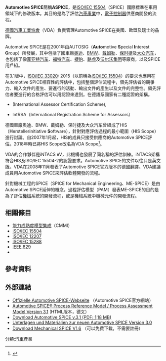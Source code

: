 '''Automotive SPICE'''簡稱'''ASPICE'''，是[[ISO/IEC_15504|ISO/IEC 15504]]（SPICE）國際標準在車用領域下的修改版本。其目的是為了評估[[汽車產業|汽車產業]]中，[[電子控制器|電子控制器]]供應商開發的流程。

[[德國汽車工業協會|德國汽車工業協會]]（VDA）負責管理Automotive SPICE在美國、歐盟及瑞士的品牌。

Automotive SPICE是在2001年由AUTOSIG（'''Auto'''motive '''S'''pecial '''I'''nterest '''G'''roup）所發展，其中包括了國車廠[[奥迪|奥迪]]、[[BMW|BMW]]、[[戴姆勒|戴姆勒]]、[[保时捷|保时捷]]及[[大众汽车|大众汽车]]，也包括了像[[菲亚特汽车|菲亚特汽车]]、[[福特汽车|福特汽车]]、[[捷豹|捷豹]]、[[路虎|路虎]]及[[沃尔沃集团|沃尔沃集团]]等廠商，以及SPICE用戶組。

在3.1版中，[[ISO/IEC_33020|ISO/IEC 33020]]: 2015（以前稱為[[ISO/IEC_15504|ISO/IEC 15504]]）的要求也應用在Automotive SPICE相容性的評估中，包括整個評估流程中，領先評估者的競爭力、輸入文件的產生、要進行的活動、輸出文件的產生以及文件的完整性。領先評估者要進行的合格評估可以用認證來達到。在德語系國家有二種認證的架構。
*{{link-de|INTACS|INTACS}} (International Assessor Certification Scheme),
*IntRSA（International Registration Scheme for Assessors）

德國車廠奥迪、BMW、戴姆勒、保时捷及大众汽车曾組成了HIS（'''H'''ersteller'''i'''nitiative '''S'''oftware），針對對應評估過程的最小範圍（HIS Scope）進行討論。自2007年1月起，HIS的成員只接受供應商的Automotive SPICE評估。2018年時已將HIS Scope改名為VDA Scope<ref>{{Cite web |title=什么是ASPICE |url=http://www.huasaiinfo.com/huasai/page/aspice/what.html |accessdate=2020-10-26 |publisher=深圳華賽信息諮詢公司 |archive-date=2020-10-29 |archive-url=https://web.archive.org/web/20201029121635/http://www.huasaiinfo.com/huasai/page/aspice/what.html |dead-url=no }}</ref>。

VDA的合作夥伴是iNTACS eV，此機構也發展了同名稱的評估訓練。iNTACS架構符合HIS及ISO/IEC 15504-2的認證要求。Automotive SPICE的文件以往只是英文版。VDA在2008年11月發表了Automotive SPICE官方版本的德國翻譯。VDA建議成員用Automotive SPICE來評估軟體開發的流程。

針對機械工程的SPICE（SPICE for Mechanical Engineering、ME-SPICE）是由Automotive SPICE延伸的概念。過程評估模型（PAM）發表ME-SPICE的目的是為了評估[[機械|機械]]系統的開發流程，或是機械系統中機械元件的開發流程。

== 相關條目 ==
* [[能力成熟度模型集成|能力成熟度模型集成]]（CMMI）
* [[ISO/IEC_15504|ISO/IEC 15504]]
* [[ISO/IEC_12207|ISO/IEC 12207]]
* [[ISO/IEC_15288|ISO/IEC 15288]]
* [[IEEE_829|IEEE 829]]
* {{le|SPICE for Mechanical Engineering|SPICE for Mechanical Engineering}}
== 參考資料 ==
{{reflist}}
<!--
* {{Literatur|Autor=Holger Höhn, Bernhard Sechser, Klaudia Dussa-Zieger, Richard Messnarz, Bernd Hindel|title=Software Engineering nach Automotive SPICE. Entwicklungsprozess in der Praxis - Ein Continental-Projekt auf dem Weg zu Level 3|Verlag=dpunkt Verlag|Ort=Heidelberg|Jahr=2009|ISBN=978-3-89864-578-2}}
* {{Literatur|Autor=Pierre Metz|title=Automotive SPICE Capability Level 2 und 3 in der Praxis - Prozessspezifische Interpretationsvorschläge|Hrsg=|Sammelwerk=|Band=|Nummer=|Auflage=|Verlag=dpunkt Verlag|Ort=Heidelberg|Datum=2016|Seiten=|ISBN=978-3864903601}}
* {{Literatur|Autor= Klaus Hoermann, Bhashkar Vanamali|title=Automotive SPICE® Essentials – Automotive SPICE® v2.5|Verlag=Kugler Maag Cie|Ort=Kornwestheim|Jahr=2015|ISBN=978-3-945547-11-3}}
* {{Literatur|Autor=Markus Müller, Klaus Hörmann, Lars Dittmann, Jörg Zimmer|title=Automotive SPICE in der Praxis. Interpretationshilfe für Anwender und Assessoren|Verlag=dpunkt Verlag|Ort=Heidelberg|Jahr=2007|ISBN=978-3898644693}}
* {{Literatur|Autor=Markus Müller, Klaus Hörmann, Lars Dittmann, Jörg Zimmer|title=Automotive SPICE in der Praxis. Interpretationshilfe für Anwender und Assessoren (2., aktualisierte und erweiterte Auflage)|Verlag=dpunkt Verlag|Ort=Heidelberg|Jahr=2016|ISBN=978-3-86490-326-7}}
* {{Literatur|Autor=  Klaus Hoermann, Markus Müller, Lars Dittmann, Jörg Zimmer|title=Automotive SPICE in Practice. Surviving Interpretation and Assessment - Klare, konsistente und konstruktive Richtlinien und Hinweise fürs Assessment. Von führenden Automotive SPICE®-Experten|Verlag=Rocky Nook, Santa Barbara, Ca., USA|Jahr=2008|ISBN=978-1-93395-229-1}}
-->

== 外部連結 ==
* [http://www.automotivespice.com/ Offizielle Automotive SPICE-Webseite]{{Wayback|url=http://www.automotivespice.com/ |date=20200818105851 }} （Automotive SPICE官方網站）
* [http://www.flecsim.de/images/download/AutomotiveSpiceShortened/index.html Automotive SPICE® Process Reference Model / Process Assessment Model Version 3.1]{{Wayback|url=http://www.flecsim.de/images/download/AutomotiveSpiceShortened/index.html |date=20190617104701 }} (HTML版本，德文）
* [http://www.automotivespice.com/fileadmin/software-download/AutomotiveSPICE_PAM_31.pdf Download Automotive SPICE v.3.1 (PDF; 1,18 MB)]{{Wayback|url=http://www.automotivespice.com/fileadmin/software-download/AutomotiveSPICE_PAM_31.pdf |date=20191101103313 }}
* [http://www.kuglermaag.de/verbesserungskonzepte/automotive-spice/automotive-spice-v30.html Unterlagen und Materialien zur neuen Automotive SPICE Version 3.0]{{Wayback|url=http://www.kuglermaag.de/verbesserungskonzepte/automotive-spice/automotive-spice-v30.html |date=20170909233558 }}
*[https://www.flecsim.de/images/downloads/SPICE_Mechanical_Engineering-v1.6.pdf Download Mechanical SPICE V1.6]{{Wayback|url=https://www.flecsim.de/images/downloads/SPICE_Mechanical_Engineering-v1.6.pdf |date=20200302122137 }} （可以免費下載，不需要註冊）

[[分類:汽車產業|分類:汽車產業]]